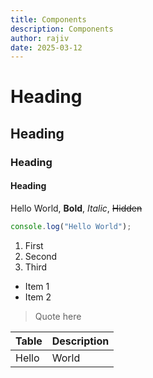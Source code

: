 ```yaml
---
title: Components
description: Components
author: rajiv
date: 2025-03-12
---
```


# Heading

## Heading

### Heading

#### Heading

Hello World, **Bold**, _Italic_, ~~Hidden~~

```js
console.log("Hello World");
```

1. First
2. Second
3. Third

- Item 1
- Item 2

> Quote here

| Table | Description |
| ----- | ----------- |
| Hello | World       |
